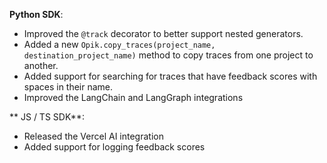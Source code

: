 **Python SDK**:

- Improved the `@track` decorator to better support nested generators.
- Added a new `Opik.copy_traces(project_name, destination_project_name)` method to copy traces
  from one project to another.
- Added support for searching for traces that have feedback scores with spaces in their name.
- Improved the LangChain and LangGraph integrations

** JS / TS SDK**:

- Released the Vercel AI integration
- Added support for logging feedback scores
